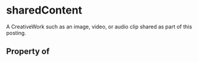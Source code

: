# sharedContent

A CreativeWork such as an image, video, or audio clip shared as part of this posting.

## Property of



